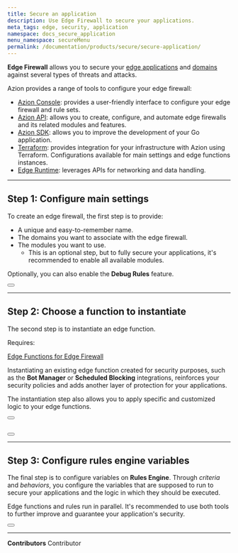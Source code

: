 ```yaml
---
title: Secure an application
description: Use Edge Firewall to secure your applications.
meta_tags: edge, security, application
namespace: docs_secure_application
menu_namespace: secureMenu
permalink: /documentation/products/secure/secure-application/
---
```



**Edge Firewall** allows you to secure your [edge applications](/en/documentation/products/guides/build/build-an-application/) and [domains](/en/documentation/products/guides/configure-a-domain/) against several types of threats and attacks.

Azion provides a range of tools to configure your edge firewall:

- [Azion Console](https://console.azion.com/): provides a user-friendly interface to configure your edge firewall and rule sets.
- [Azion API](https://api.azion.com/#00268e07-463f-4de1-9b45-ceeab187bf19): allows you to create, configure, and automate edge firewalls and its related modules and features.
- [Azion SDK](/en/documentation/products/secure/automate/sdk/): allows you to improve the development of your Go application.
- [Terraform](/en/documentation/products/secure/automate/terraform/): provides integration for your infrastructure with Azion using Terraform. Configurations available for main settings and edge functions instances.
- [Edge Runtime](/en/documentation/products/secure/automate/functions/): leverages APIs for networking and data handling.

---

## Step 1: Configure main settings

To create an edge firewall, the first step is to provide:

- A unique and easy-to-remember name.
- The domains you want to associate with the edge firewall.
- The modules you want to use.
    - This is an optional step, but to fully secure your applications, it's recommended to enable all available modules.

Optionally, you can also enable the **Debug Rules** feature.

<Button href="/en/documentation/products/guides/secure/edge-firewall-configure-main-settings/" text="go to configure main settings guide" variant="secondary"></Button>

---

## Step 2: Choose a function to instantiate

The second step is to instantiate an edge function.

Requires:

<Badge variant="accent">[Edge Functions for Edge Firewall](/en/documentation/products/secure/edge-firewall/edge-functions/)</Badge>

Instantiating an existing edge function created for security purposes, such as the **Bot Manager** or **Scheduled Blocking** integrations, reinforces your security policies and adds another layer of protection for your applications.

The instantiation step also allows you to apply specific and customized logic to your edge functions.

<Button href="/en/documentation/products/guides/secure/instantiate-edge-functions/" text="go to instantiate edge functions guide" variant="secondary"></Button> <br></br>

<Button href="/en/documentation/products/guides/secure/manage-bots/" text="go to manage bots guide" variant="secondary"></Button>

---

## Step 3: Configure rules engine variables

The final step is to configure variables on **Rules Engine**. Through *criteria* and *behaviors*, you configure the variables that are supposed to run to secure your applications and the logic in which they should be executed.

Edge functions and rules run in parallel. It's recommended to use both tools to further improve and guarantee your application's security.

<Button href="/en/documentation/products/guides/secure/work-with-rules-engine/" text="go to work with rules engine guide" variant="secondary"></Button>

---

**Contributors** <ContributorList>Contributor</ContributorList>
